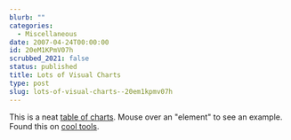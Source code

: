 ```yaml
---
blurb: ""
categories:
  - Miscellaneous
date: 2007-04-24T00:00:00
id: 20eM1KPmV07h
scrubbed_2021: false
status: published
title: Lots of Visual Charts
type: post
slug: lots-of-visual-charts--20em1kpmv07h
---
```


This is a neat
[table of charts](http://www.visual-literacy.org/periodic_table/periodic_table.html).
Mouse over an "element" to see an example. Found this on
[cool tools](http://www.kk.org/cooltools/).